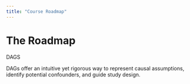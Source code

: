 ```yaml
---
title: "Course Roadmap"
---
```


# The Roadmap {#sec-course-roadmap}

DAGS

DAGs offer an intuitive yet rigorous way to represent causal assumptions, identify potential confounders, and guide study design.